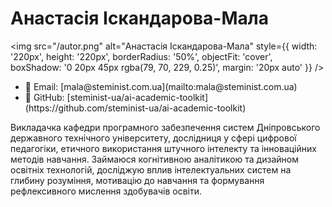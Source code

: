 # Анастасія Іскандарова-Мала

  <img
    src="/autor.png"
    alt="Анастасія Іскандарова-Мала"
    style={{
      width: '220px',
      height: '220px',
      borderRadius: '50%',
      objectFit: 'cover',
      boxShadow: '0 20px 45px rgba(79, 70, 229, 0.25)',
      margin: '20px auto'
    }}
  />

  <ul style={{ listStyle: 'none', margin: 0, padding: 0, display: 'grid', gap: '14px', fontSize: '16px' }}>
    <li>
      📧 Email: [mala@steminist.com.ua](mailto:mala@steminist.com.ua)
    </li>
    <li>
      🐙 GitHub: [steminist-ua/ai-academic-toolkit](https://github.com/steminist-ua/ai-academic-toolkit)
    </li>
  </ul>


Викладачка кафедри програмного забезпечення систем Дніпровського державного технічного
університету, дослідниця у сфері цифрової педагогіки, етичного використання штучного інтелекту та інноваційних методів
навчання. Займаюся когнітивною аналітикою та дизайном освітніх технологій, досліджую вплив інтелектуальних систем на
глибину розуміння, мотивацію до навчання та формування рефлексивного мислення здобувачів освіти.
